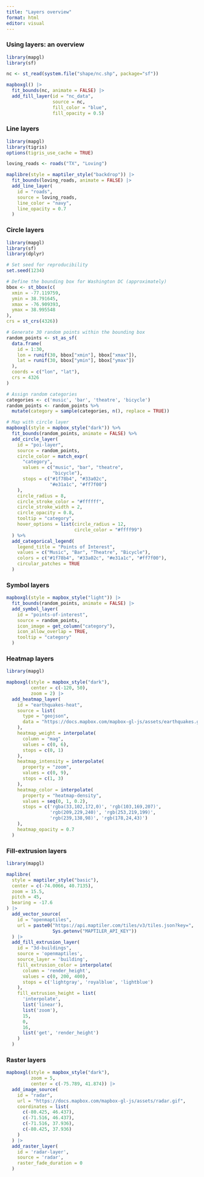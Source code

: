 ```yaml
---
title: "Layers overview"
format: html
editor: visual
---
```


### Using layers: an overview

```r
library(mapgl)
library(sf)

nc <- st_read(system.file("shape/nc.shp", package="sf"))

mapboxgl() |> 
  fit_bounds(nc, animate = FALSE) |> 
  add_fill_layer(id = "nc_data",
                 source = nc,
                 fill_color = "blue",
                 fill_opacity = 0.5)
```

### Line layers

```r
library(mapgl)
library(tigris)
options(tigris_use_cache = TRUE)

loving_roads <- roads("TX", "Loving")

maplibre(style = maptiler_style("backdrop")) |>
  fit_bounds(loving_roads, animate = FALSE) |>
  add_line_layer(
    id = "roads",
    source = loving_roads,
    line_color = "navy",
    line_opacity = 0.7
  )
```

### Circle layers 

```r
library(mapgl)
library(sf)
library(dplyr)

# Set seed for reproducibility
set.seed(1234)

# Define the bounding box for Washington DC (approximately)
bbox <- st_bbox(c(
  xmin = -77.119759,
  ymin = 38.791645,
  xmax = -76.909393,
  ymax = 38.995548
),
crs = st_crs(4326))

# Generate 30 random points within the bounding box
random_points <- st_as_sf(
  data.frame(
    id = 1:30,
    lon = runif(30, bbox["xmin"], bbox["xmax"]),
    lat = runif(30, bbox["ymin"], bbox["ymax"])
  ),
  coords = c("lon", "lat"),
  crs = 4326
)

# Assign random categories
categories <- c('music', 'bar', 'theatre', 'bicycle')
random_points <- random_points %>%
  mutate(category = sample(categories, n(), replace = TRUE))

# Map with circle layer
mapboxgl(style = mapbox_style("dark")) %>%
  fit_bounds(random_points, animate = FALSE) %>%
  add_circle_layer(
    id = "poi-layer",
    source = random_points,
    circle_color = match_expr(
      "category",
      values = c("music", "bar", "theatre",
                 "bicycle"),
      stops = c("#1f78b4", "#33a02c",
                "#e31a1c", "#ff7f00")
    ),
    circle_radius = 8,
    circle_stroke_color = "#ffffff",
    circle_stroke_width = 2,
    circle_opacity = 0.8,
    tooltip = "category",
    hover_options = list(circle_radius = 12,
                         circle_color = "#ffff99")
  ) %>%
  add_categorical_legend(
    legend_title = "Points of Interest",
    values = c("Music", "Bar", "Theatre", "Bicycle"),
    colors = c("#1f78b4", "#33a02c", "#e31a1c", "#ff7f00"),
    circular_patches = TRUE
  )
```

### Symbol layers

```r
mapboxgl(style = mapbox_style("light")) |>
  fit_bounds(random_points, animate = FALSE) |>
  add_symbol_layer(
    id = "points-of-interest",
    source = random_points,
    icon_image = get_column("category"),
    icon_allow_overlap = TRUE,
    tooltip = "category"
  )
```

### Heatmap layers

```r
library(mapgl)

mapboxgl(style = mapbox_style("dark"),
         center = c(-120, 50),
         zoom = 2) |>
  add_heatmap_layer(
    id = "earthquakes-heat",
    source = list(
      type = "geojson",
      data = "https://docs.mapbox.com/mapbox-gl-js/assets/earthquakes.geojson"
    ),
    heatmap_weight = interpolate(
      column = "mag",
      values = c(0, 6),
      stops = c(0, 1)
    ),
    heatmap_intensity = interpolate(
      property = "zoom",
      values = c(0, 9),
      stops = c(1, 3)
    ),
    heatmap_color = interpolate(
      property = "heatmap-density",
      values = seq(0, 1, 0.2),
      stops = c('rgba(33,102,172,0)', 'rgb(103,169,207)',
                'rgb(209,229,240)', 'rgb(253,219,199)',
                'rgb(239,138,98)', 'rgb(178,24,43)')
    ),
    heatmap_opacity = 0.7
  )
```

### Fill-extrusion layers

```r
library(mapgl)

maplibre(
  style = maptiler_style("basic"),
  center = c(-74.0066, 40.7135),
  zoom = 15.5,
  pitch = 45,
  bearing = -17.6
) |>
  add_vector_source(
    id = "openmaptiles",
    url = paste0("https://api.maptiler.com/tiles/v3/tiles.json?key=",
                 Sys.getenv("MAPTILER_API_KEY"))
  ) |>
  add_fill_extrusion_layer(
    id = "3d-buildings",
    source = 'openmaptiles',
    source_layer = 'building',
    fill_extrusion_color = interpolate(
      column = 'render_height',
      values = c(0, 200, 400),
      stops = c('lightgray', 'royalblue', 'lightblue')
    ),
    fill_extrusion_height = list(
      'interpolate',
      list('linear'),
      list('zoom'),
      15,
      0,
      16,
      list('get', 'render_height')
    )
  )
```

### Raster layers

```r
mapboxgl(style = mapbox_style("dark"),
         zoom = 5,
         center = c(-75.789, 41.874)) |>
  add_image_source(
    id = "radar",
    url = "https://docs.mapbox.com/mapbox-gl-js/assets/radar.gif",
    coordinates = list(
      c(-80.425, 46.437),
      c(-71.516, 46.437),
      c(-71.516, 37.936),
      c(-80.425, 37.936)
    )
  ) |>
  add_raster_layer(
    id = 'radar-layer',
    source = 'radar',
    raster_fade_duration = 0
  )
```
